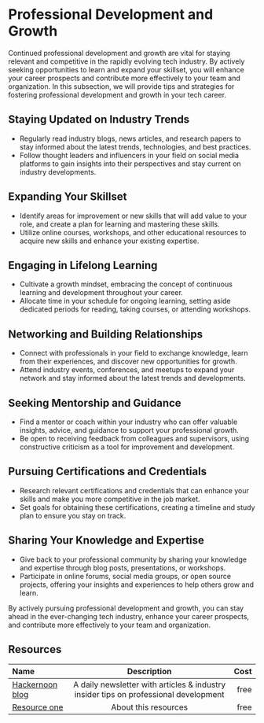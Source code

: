# Professional Development and Growth

Continued professional development and growth are vital for staying relevant and competitive in the rapidly evolving tech
industry. By actively seeking opportunities to learn and expand your skillset, you will enhance your career prospects and
contribute more effectively to your team and organization. In this subsection, we will provide tips and strategies for
fostering professional development and growth in your tech career.

## Staying Updated on Industry Trends

- Regularly read industry blogs, news articles, and research papers to stay informed about the latest trends, technologies,
  and best practices.
- Follow thought leaders and influencers in your field on social media platforms to gain insights into their perspectives
  and stay current on industry developments.

## Expanding Your Skillset

- Identify areas for improvement or new skills that will add value to your role, and create a plan for learning and
  mastering these skills.
- Utilize online courses, workshops, and other educational resources to acquire new skills and enhance your existing
  expertise.

## Engaging in Lifelong Learning

- Cultivate a growth mindset, embracing the concept of continuous learning and development throughout your career.
- Allocate time in your schedule for ongoing learning, setting aside dedicated periods for reading, taking courses,
  or attending workshops.

## Networking and Building Relationships

- Connect with professionals in your field to exchange knowledge, learn from their experiences, and discover new
  opportunities for growth.
- Attend industry events, conferences, and meetups to expand your network and stay informed about the latest trends
  and developments.

## Seeking Mentorship and Guidance

- Find a mentor or coach within your industry who can offer valuable insights, advice, and guidance to support your
  professional growth.
- Be open to receiving feedback from colleagues and supervisors, using constructive criticism as a tool for improvement
  and development.

## Pursuing Certifications and Credentials

- Research relevant certifications and credentials that can enhance your skills and make you more competitive in the
  job market.
- Set goals for obtaining these certifications, creating a timeline and study plan to ensure you stay on track.

## Sharing Your Knowledge and Expertise

- Give back to your professional community by sharing your knowledge and expertise through blog posts, presentations,
  or workshops.
- Participate in online forums, social media groups, or open source projects, offering your insights and experiences to
  help others grow and learn.

By actively pursuing professional development and growth, you can stay ahead in the ever-changing tech industry,
enhance your career prospects, and contribute more effectively to your team and organization.

## Resources

| Name   | Description | Cost |
| :----- | :----: | ----: |
| [Hackernoon blog](https://hackernoon.com)    |  A daily newsletter with articles & industry insider tips on professional development   |   free |
| [Resource one](https://example.com/)    |  About this resources   |   free |